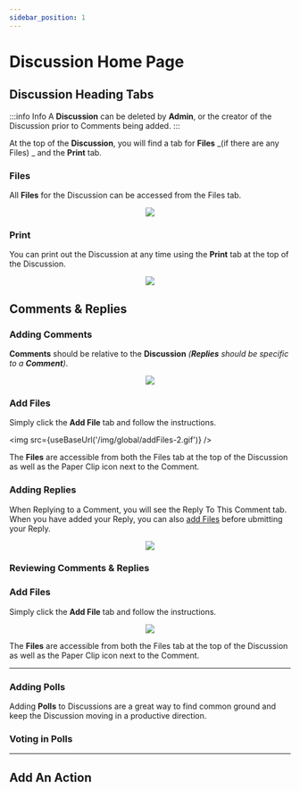 ```yaml
---
sidebar_position: 1
---
```



# Discussion Home Page

## Discussion Heading Tabs

:::info Info
A **Discussion** can be deleted by **Admin**, or the creator of the Discussion prior to Comments being added.
:::

At the top of the **Discussion**, you will find a tab for **Files** _(if there are any Files)
_ and the **Print** tab.

### Files

All **Files** for the Discussion can be accessed from the Files tab.

<center>
	<img src={useBaseUrl('/img/global/openFiles.gif')} />
</center>

### Print

You can print out the Discussion at any time using the **Print** tab at the top of the Discussion.

<center>
	<img src={useBaseUrl('/img/global/print.gif')} />
</center>

## Comments & Replies

### Adding Comments

**Comments** should be relative to the **Discussion** _(**Replies** should be specific to a **Comment**)_.

<center>
	<img src={useBaseUrl('/img/global/addingComments-2.gif')} />
</center>

### Add Files

Simply click the **Add File** tab and follow the instructions.

<img src={useBaseUrl('/img/global/addFiles-2.gif')} />

The **Files** are accessible from both the Files tab at the top of the Discussion as well as the Paper Clip icon next to the Comment.

### Adding Replies

When Replying to a Comment, you will see the Reply To This Comment tab. When you have added your Reply, you can also [add Files](#add-files) before ubmitting your Reply.

<center>
	<img src={useBaseUrl('/img/global/addingReplies-2.gif')} />
</center>

### Reviewing Comments & Replies

<Tabs>
	<TabItem value='apple' label='Expanding' default>
		<Expanding />
	</TabItem>
	<TabItem value='orange' label='Sorting'>
		<Sorting />
	</TabItem>
</Tabs>

### Add Files

Simply click the **Add File** tab and follow the instructions.

<center>
	<img src={useBaseUrl('/img/global/addFiles.gif')} />
</center>

The **Files** are accessible from both the Files tab at the top of the Discussion as well as the Paper Clip icon next to the Comment.

---

### Adding Polls

Adding **Polls** to Discussions are a great way to find common ground and keep the Discussion moving in a productive direction.

<AddPolls />

### Voting in Polls

<VotePolls />

---

## Add An Action

<AddAction />

